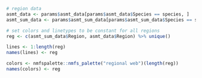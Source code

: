 ```r
# region data
asmt_data <- params$asmt_data[params$asmt_data$Species == species, ]
asmt_sum_data <- params$asmt_sum_data[params$asmt_sum_data$Species == species, ]

# set colors and linetypes to be constant for all regions
reg <- c(asmt_sum_data$Region, asmt_data$Region) %>% unique()

lines <- 1:length(reg)
names(lines) <- reg

colors <- nmfspalette::nmfs_palette("regional web")(length(reg))
names(colors) <- reg

```